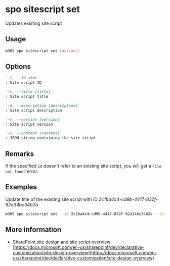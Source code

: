 
# spo sitescript set

Updates existing site script

## Usage

```sh
m365 spo sitescript set [options]
```

## Options

```md defintion-list
`-i, --id <id>`
: Site script ID

`-t, --title [title]`
: Site script title

`-d, --description [description]`
: Site script description

`-v, --version [version]`
: Site script version

`-c, --content [content]`
: JSON string containing the site script
```

<Global />

## Remarks

If the specified `id` doesn't refer to an existing site script, you will get a `File not found` error.

## Examples

Update title of the existing site script with ID _2c1ba4c4-cd9b-4417-832f-92a34bc34b2a_

```sh
m365 spo sitescript set --id 2c1ba4c4-cd9b-4417-832f-92a34bc34b2a --title "Contoso"
```

## More information

- SharePoint site design and site script overview: [https://docs.microsoft.com/en-us/sharepoint/dev/declarative-customization/site-design-overview](https://docs.microsoft.com/en-us/sharepoint/dev/declarative-customization/site-design-overview)
